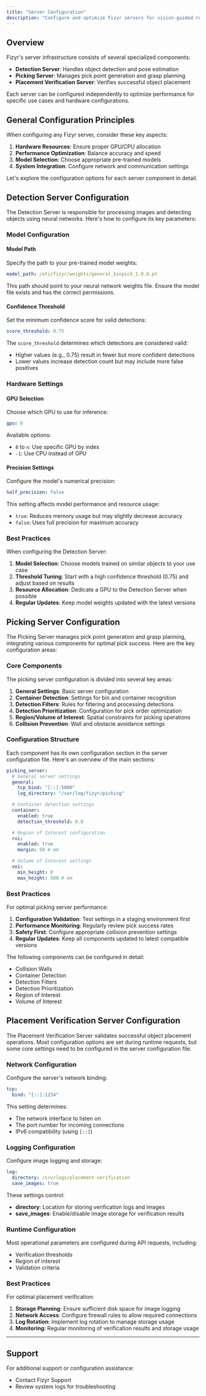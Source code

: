 ```yaml
---
title: "Server Configuration"
description: "Configure and optimize Fizyr servers for vision-guided robotics"
---
```


## Overview

Fizyr's server infrastructure consists of several specialized components:

- **Detection Server**: Handles object detection and pose estimation
- **Picking Server**: Manages pick point generation and grasp planning
- **Placement Verification Server**: Verifies successful object placement

Each server can be configured independently to optimize performance for specific use cases and hardware configurations.

## General Configuration Principles

When configuring any Fizyr server, consider these key aspects:

1. **Hardware Resources**: Ensure proper GPU/CPU allocation
2. **Performance Optimization**: Balance accuracy and speed
3. **Model Selection**: Choose appropriate pre-trained models
4. **System Integration**: Configure network and communication settings

Let's explore the configuration options for each server component in detail.

## Detection Server Configuration

The Detection Server is responsible for processing images and detecting objects using neural networks. Here's how to configure its key parameters:

### Model Configuration

#### Model Path

Specify the path to your pre-trained model weights:

```yaml
model_path: /etc/fizyr/weights/general_binpick_1.0.0.pt
```

This path should point to your neural network weights file. Ensure the model file exists and has the correct permissions.

#### Confidence Threshold

Set the minimum confidence score for valid detections:

```yaml
score_threshold: 0.75
```

The `score_threshold` determines which detections are considered valid:

- Higher values (e.g., 0.75) result in fewer but more confident detections
- Lower values increase detection count but may include more false positives

### Hardware Settings

#### GPU Selection

Choose which GPU to use for inference:

```yaml
gpu: 0
```

Available options:

- `0` to `n`: Use specific GPU by index
- `-1`: Use CPU instead of GPU

#### Precision Settings

Configure the model's numerical precision:

```yaml
half_precision: false
```

This setting affects model performance and resource usage:

- `true`: Reduces memory usage but may slightly decrease accuracy
- `false`: Uses full precision for maximum accuracy

### Best Practices

When configuring the Detection Server:

1. **Model Selection**: Choose models trained on similar objects to your use case
2. **Threshold Tuning**: Start with a high confidence threshold (0.75) and adjust based on results
3. **Resource Allocation**: Dedicate a GPU to the Detection Server when possible
4. **Regular Updates**: Keep model weights updated with the latest versions

## Picking Server Configuration

The Picking Server manages pick point generation and grasp planning, integrating various components for optimal pick success. Here are the key configuration areas:

### Core Components

The picking server configuration is divided into several key areas:

1. **General Settings**: Basic server configuration
2. **Container Detection**: Settings for bin and container recognition
3. **Detection Filters**: Rules for filtering and processing detections
4. **Detection Prioritization**: Configuration for pick order optimization
5. **Region/Volume of Interest**: Spatial constraints for picking operations
6. **Collision Prevention**: Wall and obstacle avoidance settings

### Configuration Structure

Each component has its own configuration section in the server configuration file. Here's an overview of the main sections:

```yaml
picking_server:
  # General server settings
  general:
    tcp_bind: "[::]:5000"
    log_directory: "/var/log/fizyr/picking"

  # Container detection settings
  container:
    enabled: true
    detection_threshold: 0.8

  # Region of Interest configuration
  roi:
    enabled: true
    margin: 50 # mm

  # Volume of Interest settings
  voi:
    min_height: 0
    max_height: 500 # mm
```

### Best Practices

For optimal picking server performance:

1. **Configuration Validation**: Test settings in a staging environment first
2. **Performance Monitoring**: Regularly review pick success rates
3. **Safety First**: Configure appropriate collision prevention settings
4. **Regular Updates**: Keep all components updated to latest compatible versions

The following components can be configured in detail:

- Collision Walls
- Container Detection
- Detection Filters
- Detection Prioritization
- Region of Interest
- Volume of Interest

## Placement Verification Server Configuration

The Placement Verification Server validates successful object placement operations. Most configuration options are set during runtime requests, but some core settings need to be configured in the server configuration file.

### Network Configuration

Configure the server's network binding:

```yaml
tcp:
  bind: "[::]:1234"
```

This setting determines:

- The network interface to listen on
- The port number for incoming connections
- IPv6 compatibility (using `[::]`)

### Logging Configuration

Configure image logging and storage:

```yaml
log:
  directory: /srv/logs/placement-verification
  save_images: true
```

These settings control:

- **directory**: Location for storing verification logs and images
- **save_images**: Enable/disable image storage for verification results

### Runtime Configuration

Most operational parameters are configured during API requests, including:

- Verification thresholds
- Region of interest
- Validation criteria

### Best Practices

For optimal placement verification:

1. **Storage Planning**: Ensure sufficient disk space for image logging
2. **Network Access**: Configure firewall rules to allow required connections
3. **Log Rotation**: Implement log rotation to manage storage usage
4. **Monitoring**: Regular monitoring of verification results and storage usage

---

## Support

For additional support or configuration assistance:

- Contact Fizyr Support
- Review system logs for troubleshooting

